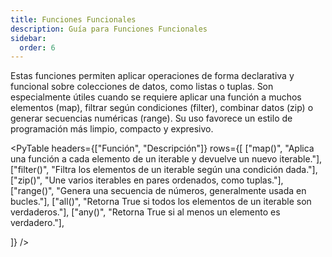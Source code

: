 ```yaml
---
title: Funciones Funcionales
description: Guía para Funciones Funcionales
sidebar:
  order: 6
---
```


Estas funciones permiten aplicar operaciones de forma declarativa y funcional sobre colecciones de datos, como listas o tuplas. Son especialmente útiles cuando se requiere aplicar una función a muchos elementos (map), filtrar según condiciones (filter), combinar datos (zip) o generar secuencias numéricas (range). Su uso favorece un estilo de programación más limpio, compacto y expresivo.

<PyTable 
  headers={["Función", "Descripción"]}
  rows={[
    ["map()", "Aplica una función a cada elemento de un iterable y devuelve un nuevo iterable."],
    ["filter()", "Filtra los elementos de un iterable según una condición dada."],
    ["zip()", "Une varios iterables en pares ordenados, como tuplas."],
    ["range()", "Genera una secuencia de números, generalmente usada en bucles."],
    ["all()", "Retorna True si todos los elementos de un iterable son verdaderos."],
    ["any()", "Retorna True si al menos un elemento es verdadero."],

  
  ]}
/>
